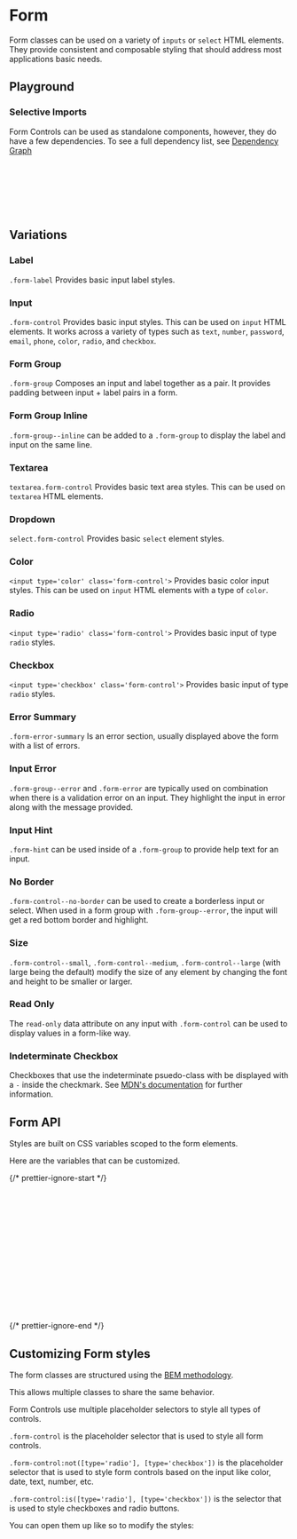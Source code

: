 
<Meta title="Content Components/Form" />

# Form

<div
  dangerouslySetInnerHTML={{
    __html: createSourceCodeLink({ link: 'components/form.scss' }).outerHTML,
  }}
></div>

Form classes can be used on a variety of `inputs` or `select` HTML elements.
They provide consistent and composable styling that should address most applications basic needs.

## Playground

<Canvas of={FormGroupStories.Default} />
<Controls of={FormGroupStories.Default} />

### Selective Imports

Form Controls can be used as standalone components, however, they do have a few dependencies. To see a full dependency list, see [Dependency Graph](?path=/docs/overview-selective-imports--docs#dependencies)

```css
// Depends on
@import '@rolemodel/optics/dist/scss/core/tokens';
@import '@rolemodel/optics/dist/scss/core/base';

// Component
@import '@rolemodel/optics/dist/scss/components/form';
```

## Variations

### Label

`.form-label` Provides basic input label styles.

<Canvas of={LabelStories.Default} />

### Input

`.form-control` Provides basic input styles. This can be used on `input` HTML elements. It works across a variety of types such as `text`, `number`, `password`, `email`, `phone`, `color`, `radio`, and `checkbox`.

<Canvas of={InputStories.Default} />

### Form Group

`.form-group` Composes an input and label together as a pair. It provides padding between input + label pairs in a form.

<Canvas of={FormGroupStories.Default} />

### Form Group Inline

`.form-group--inline` can be added to a `.form-group` to display the label and input on the same line.

<Canvas of={FormGroupStories.Inline} />

### Textarea

`textarea.form-control` Provides basic text area styles. This can be used on `textarea` HTML elements.

<Canvas of={TextareaStories.Default} />
<Controls of={TextareaStories.Default} />

### Dropdown

`select.form-control` Provides basic `select` element styles.

<Canvas of={SelectStories.Default} />
<Controls of={SelectStories.Default} />

### Color

`<input type='color' class='form-control'>` Provides basic color input styles. This can be used on `input` HTML elements with a type of `color`.

<Canvas of={InputStories.Color} />

### Radio

`<input type='radio' class='form-control'>` Provides basic input of type `radio` styles.

<Canvas of={FormGroupStories.Radio} />

### Checkbox

`<input type='checkbox' class='form-control'>` Provides basic input of type `radio` styles.

<Canvas of={FormGroupStories.Checkbox} />

### Error Summary

`.form-error-summary` Is an error section, usually displayed above the form with a list of errors.

<Canvas of={ErrorSummaryStories.Default} />
<Controls of={ErrorSummaryStories.Default} />

### Input Error

`.form-group--error` and `.form-error` are typically used on combination when there is a validation error on an input. They highlight the input in error along with the message provided.

<Canvas of={FormGroupStories.Error} />

### Input Hint

`.form-hint` can be used inside of a `.form-group` to provide help text for an input.

<Canvas of={FormGroupStories.Hint} />

### No Border

`.form-control--no-border` can be used to create a borderless input or select. When used in a form group with `.form-group--error`, the input will get a red bottom border and highlight.

<Canvas of={FormGroupStories.NoBorder} />

### Size

`.form-control--small`, `.form-control--medium`, `.form-control--large` (with large being the default) modify the size of any element by changing the font and height to be smaller or larger.

<Canvas of={FormGroupStories.Small} />

### Read Only

The `read-only` data attribute on any input with `.form-control` can be used to display values in a form-like way.

<Canvas of={FormGroupStories.Readonly} />

### Indeterminate Checkbox

Checkboxes that use the indeterminate psuedo-class with be displayed with a `-` inside the checkmark.
See [MDN's documentation](https://developer.mozilla.org/en-US/docs/Web/CSS/:indeterminate) for further information.

<Canvas of={FormGroupStories.IndeterminateCheckbox} />

## Form API

Styles are built on CSS variables scoped to the form elements.

Here are the variables that can be customized.

{/* prettier-ignore-start */}
```css
// .form-control
--_op-form-control-height-small
--_op-form-control-height-medium
--_op-form-control-height-large
--_op-form-control-font-small
--_op-form-control-font-medium
--_op-form-control-font-large

// .form-control:not([type='radio'], [type='checkbox'])
--_op-form-control-opacity-disabled

// .form-control:is([type='radio'], [type='checkbox'])
--_op-form-control-height-small
--_op-form-control-height-medium
--_op-form-control-height-large
```
{/* prettier-ignore-end */}

## Customizing Form styles

<div
  dangerouslySetInnerHTML={{
    __html: createAlert({
      title: 'Important!',
      description: 'These patterns represent how to customize the style of the form for your project.',
    }).outerHTML,
  }}
></div>

The form classes are structured using the [BEM methodology](https://getbem.com/naming).

This allows multiple classes to share the same behavior.

Form Controls use multiple placeholder selectors to style all types of controls.

`.form-control` is the placeholder selector that is used to style all form controls.

`.form-control:not([type='radio'], [type='checkbox'])` is the placeholder selector that is used to style form controls based on the input like color, date, text, number, etc.

`.form-control:is([type='radio'], [type='checkbox'])` is the selector that is used to style checkboxes and radio buttons.

You can open them up like so to modify the styles:

```css
.form-control {
}
```
